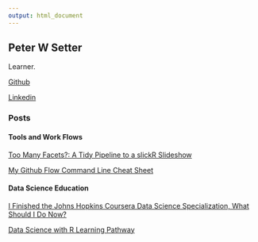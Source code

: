 ```yaml
---
output: html_document
---
```


## Peter W Setter

Learner. 

[Github](http://www.github.com/peterwsetter)

[Linkedin](https://www.linkedin.com/in/peterwsetter)

### Posts

#### Tools and Work Flows

[Too Many Facets?: A Tidy Pipeline to a slickR Slideshow](facetslideshow.html)

[My Github Flow Command Line Cheat Sheet](githubflowcheatsheet.html)

#### Data Science Education
[I Finished the Johns Hopkins Coursera Data Science Specialization, What Should I Do Now?](004-after-dss.html)

[Data Science with R Learning Pathway](005-learning-pathway.html)

